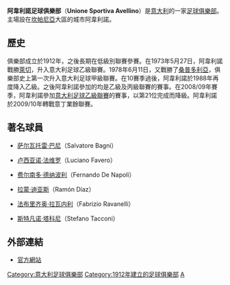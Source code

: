 {{noteTA
|G1=意甲
|1=zh-hans:阿韦利诺;zh-hk:艾維連奴;zh-tw:阿韋利諾;
}}
{{Football club infobox
| clubname  = 艾維連奴<br />''U.S. Avellino''
| image     = [[File:US_Avellino_Logo.png|180px]]
| fullname  = Unione Sportiva Avellino SpA
| nickname  = ''Lupi'' ("wolves")、<br />''Biancoverdi'' ("white-greens")、<br />''Irpini'' (Irpinians)
| founded   = 1912年
| ground    = [[Stadio_Partenio|Stadio Partenio]]
| city      = [[義大利|義大利]][[阿韋利諾|阿韋利諾]]
| capacity  = 26,308人
| chairman  = Walter Taccone
| manager   = Domenico Toscano
| league    = 意大利足球丙級聯賽
| season    = 2021–22
| position  = 意丙C組，第 4 位
| pattern_la1=_whiteshoulders|pattern_b1=_thinwhitesides|pattern_ra1=_whiteshoulders|
 leftarm1=008000|body1=008000|rightarm1=008000|shorts1=008000|socks1=008000|
 pattern_la2=_shouldersonwhite|pattern_b2=_thinsidesonwhite|pattern_ra2=_shouldersonwhite|
 leftarm2=008000|body2=008000|rightarm2=008000|shorts2=ffffff|socks2=FFFFFF|
}}
'''阿韋利諾足球俱樂部'''（'''Unione Sportiva Avellino'''）是[[意大利|意大利]]的一家[[足球俱樂部|足球俱樂部]]。主場設在[[坎帕尼亞|坎帕尼亞]]大區的城市阿韋利諾。

== 歷史 ==
俱樂部成立於1912年，之後長期在低級別聯賽參賽。在1973年5月27日，阿韋利諾戰勝[[萊切足球俱樂部|萊切]]，升入意大利足球乙級聯賽。1978年6月11日，又戰勝了[[桑普多利亞|桑普多利亞]]，俱樂部史上第一次升入意大利足球甲級聯賽。在10賽季過後，阿韋利諾於1988年再度降入乙級。之後阿韋利諾參加的均是乙級及丙級聯賽的賽事。在2008/09年賽季，阿韋利諾參加[[意大利足球乙級聯賽|意大利足球乙級聯賽]]的賽事，以第21位完成而降級。阿韋利諾於2009/10年轉戰意丁業餘聯賽。

== 著名球員 ==
* {{flagicon|Italy}} [[萨尔瓦托雷·巴尼|萨尔瓦托雷·巴尼]]（Salvatore Bagni）
* {{flagicon|Italy}} [[卢西亚诺·法维罗|卢西亚诺·法维罗]]（Luciano Favero）
* {{flagicon|Italy}} [[费尔南多·德纳波利|费尔南多·德纳波利]]（Fernando De Napoli）
* {{flagicon|Argentina}} [[拉蒙·迪亚斯|拉蒙·迪亚斯]]（Ramón Díaz）
* {{flagicon|Italy}} [[法布里齐奥·拉瓦内利|法布里齐奥·拉瓦内利]]（Fabrizio Ravanelli）
* {{flagicon|Italy}} [[斯特凡诺·塔科尼|斯特凡诺·塔科尼]]（Stefano Tacconi）

== 外部連結 ==
* [http://www.usavellino.it/ 官方網站] {{Wayback|url=http://www.usavellino.it/ |date=20100208213921 }}

{{意甲}}

{{DEFAULTSORT:Avellino}}
[[Category:意大利足球俱樂部|Category:意大利足球俱樂部]]
[[Category:1912年建立的足球俱樂部|Category:1912年建立的足球俱樂部]]
[[Category:坎帕尼亞大區足球會|A]]